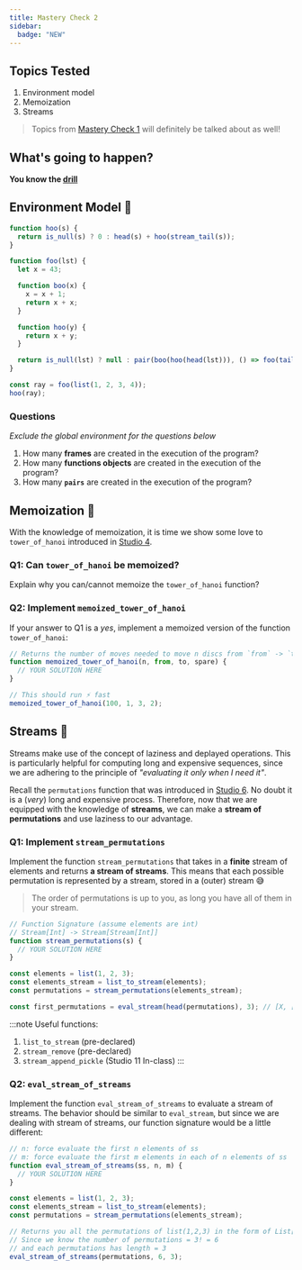 ```yaml
---
title: Mastery Check 2
sidebar:
  badge: "NEW"
---
```


## Topics Tested

1. Environment model
2. Memoization
3. Streams

> Topics from [Mastery Check 1](/mastery-check/mastery-check-1#topics-tested) will definitely be talked about as well!

## What's going to happen?

**You know the [drill](/mastery-check/mastery-check-1#whats-going-to-happen)**

## Environment Model 🌲

```javascript
function hoo(s) {
  return is_null(s) ? 0 : head(s) + hoo(stream_tail(s));
}

function foo(lst) {
  let x = 43;

  function boo(x) {
    x = x + 1;
    return x + x;
  }

  function hoo(y) {
    return x + y;
  }

  return is_null(lst) ? null : pair(boo(hoo(head(lst))), () => foo(tail(lst)));
}

const ray = foo(list(1, 2, 3, 4));
hoo(ray);
```

### Questions

_Exclude the global environment for the questions below_

1. How many **frames** are created in the execution of the program?
2. How many **functions objects** are created in the execution of the program?
3. How many **`pairs`** are created in the execution of the program?

## Memoization 🧠

With the knowledge of memoization, it is time we show some love to `tower_of_hanoi` introduced in [Studio 4](/studios/studio-04#tower-of-hanoi).

### Q1: Can `tower_of_hanoi` be memoized?

Explain why you can/cannot memoize the `tower_of_hanoi` function?

### Q2: Implement `memoized_tower_of_hanoi`

If your answer to Q1 is a _yes_, implement a memoized version of the function `tower_of_hanoi`:

```javascript
// Returns the number of moves needed to move n discs from `from` -> `to`
function memoized_tower_of_hanoi(n, from, to, spare) {
  // YOUR SOLUTION HERE
}

// This should run ⚡️ fast
memoized_tower_of_hanoi(100, 1, 3, 2);
```

## Streams 🌊

Streams make use of the concept of laziness and deplayed operations. This is particularly helpful for computing long and expensive sequences, since we are adhering to the principle of _"evaluating it only when I need it"_.

Recall the `permutations` function that was introduced in [Studio 6](/studios/studio-06). No doubt it is a (_very_) long and expensive process. Therefore, now that we are equipped with the knowledge of **streams**, we can make a **stream of permutations** and use laziness to our advantage.

### Q1: Implement `stream_permutations`

Implement the function `stream_permutations` that takes in a **finite** stream of elements and returns **a stream of streams**. This means that each possible permutation is represented by a stream, stored in a (outer) stream 😅

> The order of permutations is up to you, as long you have all of them in your stream.

```javascript
// Function Signature (assume elements are int)
// Stream[Int] -> Stream[Stream[Int]]
function stream_permutations(s) {
  // YOUR SOLUTION HERE
}

const elements = list(1, 2, 3);
const elements_stream = list_to_stream(elements);
const permutations = stream_permutations(elements_stream);

const first_permutations = eval_stream(head(permutations), 3); // [X, [Y, [Z, null]]]
```

:::note
Useful functions:

1. `list_to_stream` (pre-declared)
2. `stream_remove` (pre-declared)
3. `stream_append_pickle` (Studio 11 In-class)
:::

### Q2: `eval_stream_of_streams`

Implement the function `eval_stream_of_streams` to evaluate a stream of streams. The behavior should be similar to `eval_stream`, but since we are dealing with stream of streams, our function signature would be a little different:

```javascript
// n: force evaluate the first n elements of ss
// m: force evaluate the first m elements in each of n elements of ss
function eval_stream_of_streams(ss, n, m) {
  // YOUR SOLUTION HERE
}

const elements = list(1, 2, 3);
const elements_stream = list_to_stream(elements);
const permutations = stream_permutations(elements_stream);

// Returns you all the permutations of list(1,2,3) in the form of List[List[int]]
// Since we know the number of permutations = 3! = 6
// and each permutations has length = 3
eval_stream_of_streams(permutations, 6, 3);
```
